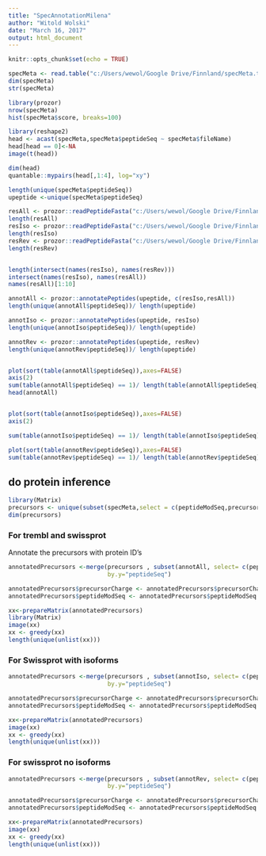 ---
title: "SpecAnnotationMilena"
author: "Witold Wolski"
date: "March 16, 2017"
output: html_document
---

```{r setup, include=FALSE}
knitr::opts_chunk$set(echo = TRUE)
```


```{r}

specMeta <- read.table("c:/Users/wewol/Google Drive/Finnland/specMeta.txt", stringsAsFactors = FALSE)
dim(specMeta)
str(specMeta)


```


```{r}
library(prozor)
nrow(specMeta)
hist(specMeta$score, breaks=100)

library(reshape2)
head <- acast(specMeta,specMeta$peptideSeq ~ specMeta$fileName)
head[head == 0]<-NA
image(t(head))

dim(head)
quantable::mypairs(head[,1:4], log="xy")

```

```{r}
length(unique(specMeta$peptideSeq))
upeptide <-unique(specMeta$peptideSeq)

resAll <- prozor::readPeptideFasta("c:/Users/wewol/Google Drive/Finnland/uniprot-taxonomy-Homo+sapiens+Human9606-UNREVIEWED.fasta.gz")
length(resAll)
resIso <- prozor::readPeptideFasta("c:/Users/wewol/Google Drive/Finnland/uniprot-taxonomy-Homo+sapiens+Human9606.fasta.gz")
length(resIso)
resRev <- prozor::readPeptideFasta("c:/Users/wewol/Google Drive/Finnland/uniprot-taxonomy-Homo+sapiens+Human9606-NOISO.fasta.gz")
length(resRev)


length(intersect(names(resIso), names(resRev)))
intersect(names(resIso), names(resAll))
names(resAll)[1:10]

annotAll <- prozor::annotatePeptides(upeptide, c(resIso,resAll))
length(unique(annotAll$peptideSeq))/ length(upeptide)

annotIso <- prozor::annotatePeptides(upeptide, resIso)
length(unique(annotIso$peptideSeq))/ length(upeptide)

annotRev <- prozor::annotatePeptides(upeptide, resRev)
length(unique(annotRev$peptideSeq))/ length(upeptide)


plot(sort(table(annotAll$peptideSeq)),axes=FALSE)
axis(2)
sum(table(annotAll$peptideSeq) == 1)/ length(table(annotAll$peptideSeq)) * 100
head(annotAll)


plot(sort(table(annotIso$peptideSeq)),axes=FALSE)
axis(2)

sum(table(annotIso$peptideSeq) == 1)/ length(table(annotIso$peptideSeq)) * 100

plot(sort(table(annotRev$peptideSeq)),axes=FALSE)
sum(table(annotRev$peptideSeq) == 1)/ length(table(annotRev$peptideSeq)) * 100


```



## do protein inference



```{r}
library(Matrix)
precursors <- unique(subset(specMeta,select = c(peptideModSeq,precursorCharge,peptideSeq )))
dim(precursors)

```

### For trembl and swissprot 

Annotate the precursors with protein ID's

```{r}

annotatedPrecursors <-merge(precursors , subset(annotAll, select= c(peptideSeq,proteinID)), by.x="peptideSeq", 
                            by.y="peptideSeq")

annotatedPrecursors$precursorCharge <- annotatedPrecursors$precursorCharge
annotatedPrecursors$peptideModSeq <- annotatedPrecursors$peptideModSeq

xx<-prepareMatrix(annotatedPrecursors)
library(Matrix)
image(xx)
xx <- greedy(xx)
length(unique(unlist(xx)))

```

### For Swissprot with isoforms

```{r}

annotatedPrecursors <-merge(precursors , subset(annotIso, select= c(peptideSeq,proteinID)), by.x="peptideSeq", 
                            by.y="peptideSeq")

annotatedPrecursors$precursorCharge <- annotatedPrecursors$precursorCharge
annotatedPrecursors$peptideModSeq <- annotatedPrecursors$peptideModSeq

xx<-prepareMatrix(annotatedPrecursors)
image(xx)
xx <- greedy(xx)
length(unique(unlist(xx)))

```

### For swissprot no isoforms

```{r}

annotatedPrecursors <-merge(precursors , subset(annotRev, select= c(peptideSeq,proteinID)), by.x="peptideSeq", 
                            by.y="peptideSeq")

annotatedPrecursors$precursorCharge <- annotatedPrecursors$precursorCharge
annotatedPrecursors$peptideModSeq <- annotatedPrecursors$peptideModSeq

xx<-prepareMatrix(annotatedPrecursors)
image(xx)
xx <- greedy(xx)
length(unique(unlist(xx)))

```
